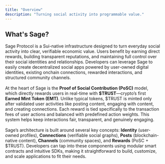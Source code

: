 ```yaml
---
title: "Overview"
description: "Turning social activity into programmable value."
---
```


## What's Sage?

Sage Protocol is a Sui-native infrastructure designed to turn everyday social activity into clear, verifiable economic value. Users benefit by earning direct rewards, building transparent reputations, and maintaining full control over their social identities and relationships. Developers can leverage Sage to easily create decentralized social apps powered by user-owned digital identities, existing onchain connections, rewarded interactions, and structured community channels.\
\
At the heart of Sage is the **Proof of Social Contribution (PoSC)** model, which directly rewards users in real-time with **\$TRUST**—crypto’s first **Earned Mint Token (EMT)**. Unlike typical tokens, \$TRUST is minted only after validated user activities like posting content, engaging with content, and creating connections. Each reward is tied specifically to the transaction fees of user actions and balanced with predefined action weights. This system helps keep interactions fair, transparent, and genuinely engaging.\
\
Sage’s architecture is built around several key concepts: **Identity** (user-owned profiles), **Connections** (verifiable social graphs), **Posts** (blockchain-native content), **Channels** (community spaces), and **Rewards** (PoSC \+ \$TRUST). Developers can tap into these components using modular smart contracts and intuitive SDKs, making it straightforward to build, customize, and scale applications to fit their needs.